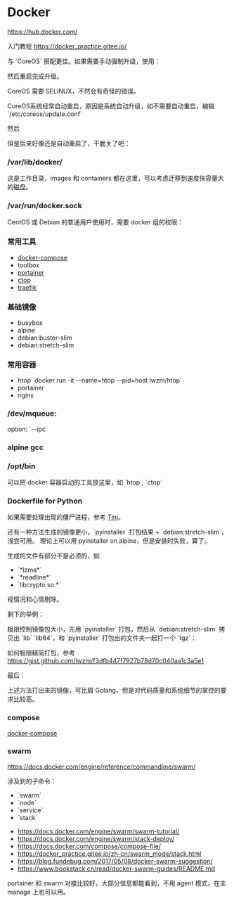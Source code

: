 = Docker =

https://hub.docker.com/

入门教程 https://docker_practice.gitee.io/

与 `CoreOS` 搭配更佳。如果需要手动强制升级，使用：

{{{sh
update_engine_client -update
}}}

然后重启完成升级。

CoreOS 需要 SELINUX，不然会有奇怪的错误。
{{{sh
vi /etc/selinux/config 

SELINUX=permissive
SELINUXTYPE=mcs
}}}

CoreOS系统经常自动重启，原因是系统自动升级，如不需要自动重启，编辑 `/etc/coreos/update.conf`
{{{conf
REBOOT_STRATEGY=off
}}}

然后
{{{sh
systemctl restart update-engine
}}}

但是后来好像还是自动重启了，干脆关了吧：

{{{sh
systemctl stop update-engine
systemctl disable update-engine
}}}

=== /var/lib/docker/ ===

这是工作目录，images 和 containers 都在这里，可以考虑迁移到速度快容量大的磁盘。

=== /var/run/docker.sock ===

CentOS 或 Debian 的普通用户使用时，需要 docker 组的权限：
{{{sh
usermod -a -G docker YOU
}}}

=== 常用工具 ===

* [[https://docs.docker.com/compose/install/|docker-compose]]
* toolbox
* [[https://www.portainer.io/installation/|portainer]]
* [[https://github.com/bcicen/ctop|ctop]]
* [[https://traefik.io/|traefik]]

{{{sh
curl -L "https://github.com/docker/compose/releases/download/1.24.1/docker-compose-$(uname -s)-$(uname -m)" -o /usr/local/bin/docker-compose

# https://github.com/bcicen/ctop/releases
wget https://github.com/bcicen/ctop/releases/download/v0.7.2/ctop-0.7.2-linux-amd64 -O /usr/local/bin/ctop

chmod +x /usr/local/bin/*
}}}

=== 基础镜像 ===

* busybox
* alpine
* debian:buster-slim
* debian:stretch-slim

=== 常用容器 ===

* htop `docker run -it --name=htop --pid=host lwzm/htop`
* portainer
* nginx


=== /dev/mqueue: ===

option: `--ipc`

{{{sh
docker run -it --ipc=host alpine sh

docker run -it --name=main alpine sh
docker run -it --ipc=container:main alpine sh
}}}

=== alpine gcc ===

{{{sh
sed -i 's/dl-cdn.alpinelinux.org/mirrors.tuna.tsinghua.edu.cn/g' /etc/apk/repositories
apk add --no-cache gcc musl-dev
}}}


=== /opt/bin ===

可以把 docker 容器启动的工具放这里，如 `htop`, `ctop`

{{{sh
docker start -ia $(basename $0)
}}}


=== Dockerfile for Python ===

如果需要处理出现的僵尸进程，参考 [[https://github.com/krallin/tini|Tini]]。

{{{Dockerfile
FROM python:stretch as base

RUN apt-get update
RUN apt-get install -y libev-dev \
    && pip install -i https://pypi.douban.com/simple --user \
        gunicorn falcon pycrypto pyyaml requests redis pymysql psycopg2-binary pony

FROM python:slim-stretch
WORKDIR /root/
COPY --from=base /root/.local .local
COPY .gunicorn cfg.yaml *.py ./
EXPOSE 8000
ENV PATH /root/.local/bin:${PATH}
CMD [ "gunicorn", "-c", ".gunicorn", "xxx" ]
}}}

还有一种方法生成的镜像更小，`pyinstaller` 打包结果 + `debian:stretch-slim`，浅尝可用。
理论上可以用 pyinstaller on alpine，但是安装时失败，算了。

{{{sh
pyinstaller your-script.py
# or
PYTHONOPTIMIZE=2 pyinstaller -y -s your-script.py
}}}

生成的文件有部分不是必须的，如
* `*lzma*`
* `*readline*`
* `libcrypto.so.*`
视情况和心情剔除。

剩下的举例：
{{{sh
_bisect.cpython-37m-x86_64-linux-gnu.so
_blake2.cpython-37m-x86_64-linux-gnu.so
_heapq.cpython-37m-x86_64-linux-gnu.so
_md5.cpython-37m-x86_64-linux-gnu.so
_pickle.cpython-37m-x86_64-linux-gnu.so
_queue.cpython-37m-x86_64-linux-gnu.so
_random.cpython-37m-x86_64-linux-gnu.so
_sha1.cpython-37m-x86_64-linux-gnu.so
_sha256.cpython-37m-x86_64-linux-gnu.so
_sha3.cpython-37m-x86_64-linux-gnu.so
_sha512.cpython-37m-x86_64-linux-gnu.so
_struct
_struct.cpython-37m-x86_64-linux-gnu.so
base_library.zip
libpython3.7m.so
libz.so.1
math.cpython-37m-x86_64-linux-gnu.so
posix_ipc.cpython-37m-x86_64-linux-gnu.so
ts
zlib
zlib.cpython-37m-x86_64-linux-gnu.so
}}}

极限控制镜像包大小，先用 `pyinstaller` 打包，然后从 `debian:stretch-slim` 拷贝出 `lib` `lib64`，和 `pyinstaller` 打包出的文件夹一起打一个 `tgz`：

{{{sh
tar czf XXX.tgz lib* XXX
}}}

如何极限精简打包，参考 https://gist.github.com/lwzm/f3dfb447f7927b78d70c040aa1c3a5e1

最后：

{{{Dockerfile
FROM debian:stretch-slim as base
RUN mkdir /x && cp -a /lib* /tmp /x
FROM scratch
COPY --from=base /x /
COPY /t /app
CMD /app/t
}}}

上述方法打出来的镜像，可比肩 Golang，但是对代码质量和系统细节的掌控的要求比较高。

=== compose ===

[[docker-compose]]

=== swarm ===

https://docs.docker.com/engine/reference/commandline/swarm/

涉及到的子命令：
* `swarm`
* `node`
* `service`
* `stack`

* https://docs.docker.com/engine/swarm/swarm-tutorial/
* https://docs.docker.com/engine/swarm/stack-deploy/
* https://docs.docker.com/compose/compose-file/
* https://docker_practice.gitee.io/zh-cn/swarm_mode/stack.html
* https://blog.fundebug.com/2017/05/08/docker-swarm-suggestion/
* https://www.bookstack.cn/read/docker-swarm-guides/README.md

portainer 和 swarm 对接比较好，大部分信息都能看到，不用 agent 模式，在主 manage 上也可以用。
